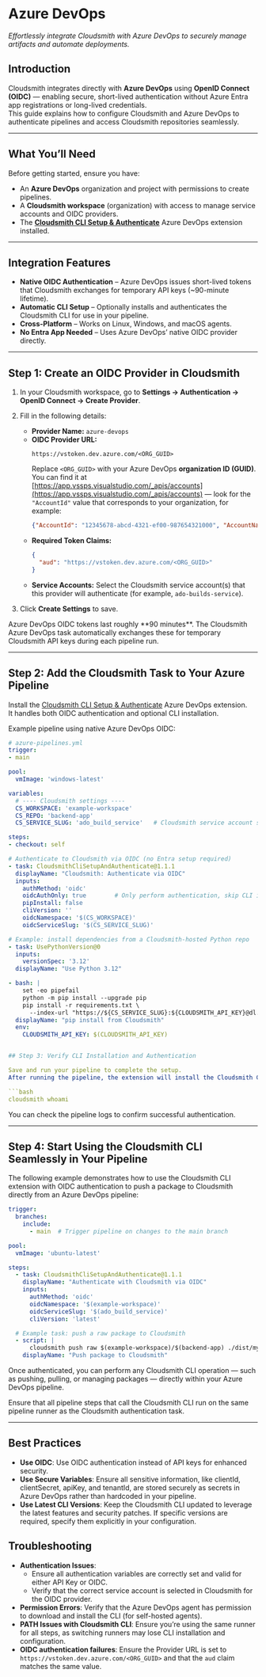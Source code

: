 

# Azure DevOps

_Effortlessly integrate Cloudsmith with Azure DevOps to securely manage artifacts and automate deployments._

## Introduction

Cloudsmith integrates directly with **Azure DevOps** using **OpenID Connect (OIDC)** — enabling secure, short-lived authentication without Azure Entra app registrations or long-lived credentials.  
This guide explains how to configure Cloudsmith and Azure DevOps to authenticate pipelines and access Cloudsmith repositories seamlessly.

---

## What You’ll Need

Before getting started, ensure you have:

- An **Azure DevOps** organization and project with permissions to create pipelines.  
- A **Cloudsmith workspace** (organization) with access to manage service accounts and OIDC providers.  
- The [**Cloudsmith CLI Setup & Authenticate**](https://marketplace.visualstudio.com/items?itemName=Cloudsmith.CloudsmithCliSetupAndAuthenticate) Azure DevOps extension installed.  

---

## Integration Features

- **Native OIDC Authentication** – Azure DevOps issues short-lived tokens that Cloudsmith exchanges for temporary API keys (~90-minute lifetime).  
- **Automatic CLI Setup** – Optionally installs and authenticates the Cloudsmith CLI for use in your pipeline.  
- **Cross-Platform** – Works on Linux, Windows, and macOS agents.  
- **No Entra App Needed** – Uses Azure DevOps’ native OIDC provider directly.

---

## Step 1: Create an OIDC Provider in Cloudsmith

1. In your Cloudsmith workspace, go to **Settings → Authentication → OpenID Connect → Create Provider**.  
2. Fill in the following details:

   - **Provider Name:** `azure-devops`  
   - **OIDC Provider URL:**  
     ```
     https://vstoken.dev.azure.com/<ORG_GUID>
     ```
     Replace `<ORG_GUID>` with your Azure DevOps **organization ID (GUID)**.  
     You can find it at  
     [https://app.vssps.visualstudio.com/_apis/accounts](https://app.vssps.visualstudio.com/_apis/accounts) — look for the `"AccountId"` value that corresponds to your organization, for example:
     ```json
     {"AccountId": "12345678-abcd-4321-ef00-987654321000", "AccountName": "exampleorg"}
     ```
   - **Required Token Claims:**  
     ```json
     {
       "aud": "https://vstoken.dev.azure.com/<ORG_GUID>"
     }
     ```
   - **Service Accounts:** Select the Cloudsmith service account(s) that this provider will authenticate (for example, `ado-builds-service`).

3. Click **Create Settings** to save.

<Note variant="note" headline="Token lifetime">
Azure DevOps OIDC tokens last roughly **90 minutes**.  
The Cloudsmith Azure DevOps task automatically exchanges these for temporary Cloudsmith API keys during each pipeline run.
</Note>

<BlockImage src={azureDevopsProviderSettings} alt="Cloudsmith Azure OIDC provider configuration" />

---

## Step 2: Add the Cloudsmith Task to Your Azure Pipeline

Install the [Cloudsmith CLI Setup & Authenticate](https://marketplace.visualstudio.com/items?itemName=Cloudsmith.CloudsmithCliSetupAndAuthenticate) Azure DevOps extension.  
It handles both OIDC authentication and optional CLI installation.

Example pipeline using native Azure DevOps OIDC:

```yaml
# azure-pipelines.yml
trigger:
- main

pool:
  vmImage: 'windows-latest'

variables:
  # ---- Cloudsmith settings ----
  CS_WORKSPACE: 'example-workspace'
  CS_REPO: 'backend-app'
  CS_SERVICE_SLUG: 'ado_build_service'   # Cloudsmith service account slug

steps:
- checkout: self

# Authenticate to Cloudsmith via OIDC (no Entra setup required)
- task: CloudsmithCliSetupAndAuthenticate@1.1.1
  displayName: "Cloudsmith: Authenticate via OIDC"
  inputs:
    authMethod: 'oidc'
    oidcAuthOnly: true        # Only perform authentication, skip CLI install
    pipInstall: false
    cliVersion: ''
    oidcNamespace: '$(CS_WORKSPACE)'
    oidcServiceSlug: '$(CS_SERVICE_SLUG)'

# Example: install dependencies from a Cloudsmith-hosted Python repo
- task: UsePythonVersion@0
  inputs:
    versionSpec: '3.12'
  displayName: "Use Python 3.12"

- bash: |
    set -eo pipefail
    python -m pip install --upgrade pip
    pip install -r requirements.txt \
      --index-url "https://${CS_SERVICE_SLUG}:${CLOUDSMITH_API_KEY}@dl.cloudsmith.io/basic/${CS_WORKSPACE}/${CS_REPO}/python/simple/"
  displayName: "pip install from Cloudsmith"
  env:
    CLOUDSMITH_API_KEY: $(CLOUDSMITH_API_KEY)


## Step 3: Verify CLI Installation and Authentication

Save and run your pipeline to complete the setup.  
After running the pipeline, the extension will install the Cloudsmith CLI, authenticate based on the chosen method, and validate the setup by running:

```bash
cloudsmith whoami
```

You can check the pipeline logs to confirm successful authentication.

<BlockImage src={azureDevopsCLIinstall} alt="Cloudsmith CLI installation and verification" />

---

## Step 4: Start Using the Cloudsmith CLI Seamlessly in Your Pipeline

The following example demonstrates how to use the Cloudsmith CLI extension with OIDC authentication to push a package to Cloudsmith directly from an Azure DevOps pipeline:

```yaml
trigger:
  branches:
    include:
      - main  # Trigger pipeline on changes to the main branch

pool:
  vmImage: 'ubuntu-latest'

steps:
  - task: CloudsmithCliSetupAndAuthenticate@1.1.1
    displayName: "Authenticate with Cloudsmith via OIDC"
    inputs:
      authMethod: 'oidc'
      oidcNamespace: '$(example-workspace)'
      oidcServiceSlug: '$(ado_build_service)'
      cliVersion: 'latest'

  # Example task: push a raw package to Cloudsmith
  - script: |
      cloudsmith push raw $(example-workspace)/$(backend-app) ./dist/my-package.zip
    displayName: "Push package to Cloudsmith"
```

Once authenticated, you can perform any Cloudsmith CLI operation — such as pushing, pulling, or managing packages — directly within your Azure DevOps pipeline.

<Note variant="note" headline="Pipeline steps">
Ensure that all pipeline steps that call the Cloudsmith CLI run on the same pipeline runner as the Cloudsmith authentication task.
</Note>

---

## Best Practices

- **Use OIDC**: Use OIDC authentication instead of API keys for enhanced security.
- **Use Secure Variables**: Ensure all sensitive information, like clientId, clientSecret, apiKey, and tenantId, are stored securely as secrets in Azure DevOps rather than hardcoded in your pipeline.
- **Use Latest CLI Versions**: Keep the Cloudsmith CLI updated to leverage the latest features and security patches. If specific versions are required, specify them explicitly in your configuration.

## Troubleshooting

- **Authentication Issues**:
  - Ensure all authentication variables are correctly set and valid for either API Key or OIDC.
  - Verify that the correct service account is selected in Cloudsmith for the OIDC provider.
- **Permission Errors**: Verify that the Azure DevOps agent has permission to download and install the CLI (for self-hosted agents).
- **PATH Issues with Cloudsmith CLI**: Ensure you’re using the same runner for all steps, as switching runners may lose CLI installation and configuration.
- **OIDC authentication failures**: Ensure the Provider URL is set to `https://vstoken.dev.azure.com/<ORG_GUID>` and that the `aud` claim matches the same value.
